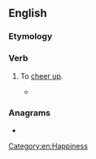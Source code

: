 ==English==

===Etymology===
{{prefix|en|up|cheer}}

===Verb===
{{en-verb}}

# {{lb|en|transitive|archaic}} To [[cheer up]].
#* {{RQ:Spenser Fairy|6|1|passage=The sad Briana which all this beheld ; <br>Who comming forth yet full of late affray Sir Calidore '''upcheard''' }}

===Anagrams===
* {{anagrams|en|a=ceehpru|Pecheur|cheer up}}

[[Category:en:Happiness]]